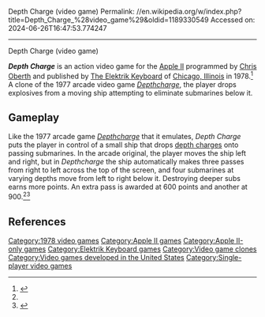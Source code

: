 Depth Charge (video game)
Permalink: //en.wikipedia.org/w/index.php?title=Depth_Charge_%28video_game%29&oldid=1189330549
Accessed on: 2024-06-26T16:47:53.774247



------
Depth Charge (video game)
{{short description|1978 video game}}
{{Notability|Product|date=September 2023}}
{{Infobox video game
|title = Depth Charge
|image = Elektrik Keyboard - Depth Charge.png
|caption = Screenshot and description from ''The Elektrik Keyboard'' catalog
|developer = 
|publisher = [[The Elektrik Keyboard]]
|programmer = [[Chris Oberth]]
|released = 1978
|genre = 
|modes = [[Single-player]]
|platforms = [[Apple II]]
}}

'''''Depth Charge''''' is an action video game for the [[Apple II]] programmed by [[Chris Oberth]] and published by [[The Elektrik Keyboard]] of [[Chicago, Illinois]] in 1978.<ref name="ek">{{cite book
|title=The Elektrik Keyboard (catalog)
|edition=
|year=c. 1979
|publisher=The Elektrik Keyboard
|location=Chicago, Illinois
}}</ref> A clone of the 1977 arcade video game ''[[Depthcharge]]'', the player drops explosives from a moving ship attempting to eliminate submarines below it.

==Gameplay==
Like the 1977 arcade game ''[[Depthcharge]]'' that it emulates, ''Depth Charge'' puts the player in control of a small ship that drops [[depth charges]] onto passing submarines. In the arcade original, the player moves the ship left and right, but in ''Depthcharge'' the ship automatically makes three passes from right to left across the top of the screen, and four submarines at varying depths move from left to right below it.  Destroying deeper subs earns  more points. An extra pass is awarded at 600 points and another at 900.<ref name="ek" /><ref name="dc">{{cite video game
| title = Depth Charge
| developer = Chris Oberth
| publisher = The Elektrik Keyboard
| date = 1978
| platform = Apple II
}}</ref>

==References==
<references />

[[Category:1978 video games]]
[[Category:Apple II games]]
[[Category:Apple II-only games]]
[[Category:Elektrik Keyboard games]]
[[Category:Video game clones]]
[[Category:Video games developed in the United States]]
[[Category:Single-player video games]]


{{computer-game-stub}}